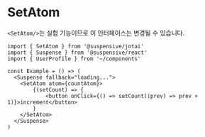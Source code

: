 
# SetAtom

<Callout type='experimental'>

`<SetAtom/>`는 실험 기능이므로 이 인터페이스는 변경될 수 있습니다.

</Callout>

```tsx /SetAtom/
import { SetAtom } from '@suspensive/jotai'
import { Suspense } from '@suspensive/react'
import { UserProfile } from '~/components'

const Example = () => (
  <Suspense fallback="loading...">
    <SetAtom atom={countAtom}>
        {(setCount) => {
            <button onClick={() => setCount((prev) => prev + 1)}>increment</button>
        }
    </SetAtom>
  </Suspense>
)
```
